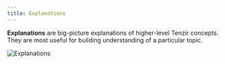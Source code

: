```yaml
---
title: Explanations
---
```


**Explanations** are big-picture explanations of higher-level Tenzir concepts.
They are most useful for building understanding of a particular topic.

![Explanations](explanations.svg)
